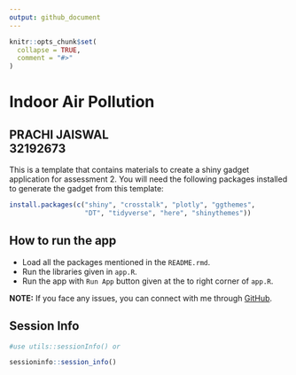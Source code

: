 ---
output: github_document
---

<!-- README.md is generated from README.Rmd. Please edit that file -->

```{r, include = FALSE}
knitr::opts_chunk$set(
  collapse = TRUE,
  comment = "#>"
)
```

# Indoor Air Pollution


## PRACHI JAISWAL <br>    32192673


This is a template that contains materials to create a shiny gadget application
for assessment 2. You will need the following packages installed to 
generate the gadget from this template:

```{r, eval = FALSE}
install.packages(c("shiny", "crosstalk", "plotly", "ggthemes",
                   "DT", "tidyverse", "here", "shinythemes"))
```

## How to run the app

* Load all the packages mentioned in the `README.rmd`.
* Run the libraries given in `app.R`.
* Run the app with `Run App` button given at the to right corner of `app.R`.

**NOTE:** If you face any issues, you can connect with me through [GitHub](https://github.com/pjai0005).

## Session Info


```{r session-info}
#use utils::sessionInfo() or 

sessioninfo::session_info()
```
